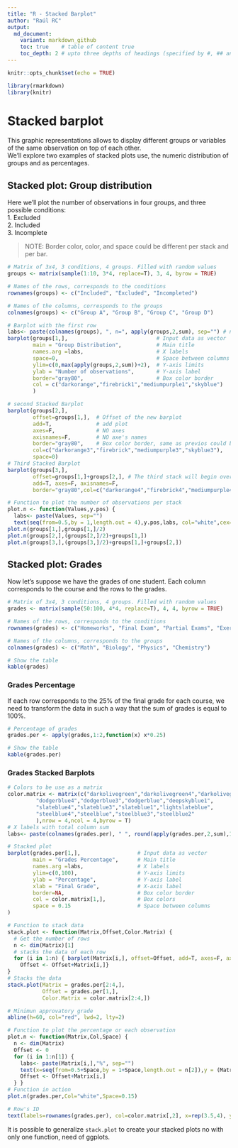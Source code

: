 ```yaml
---
title: "R - Stacked Barplot"
author: "Raúl RC"
output: 
  md_document:
    variant: markdown_github
    toc: true    # table of content true
    toc_depth: 2 # upto three depths of headings (specified by #, ## and ###)
---
```


```r
knitr::opts_chunk$set(echo = TRUE)
```

```r
library(rmarkdown)
library(knitr)
```

# Stacked barplot  
This graphic representations allows to display different groups or variables of the same observation on top of each other.  
We'll explore two examples of stacked plots use, the numeric distribution of groups and as percentages.  

## Stacked plot: Group distribution  
Here we'll plot the number of observations in four groups, and three possible conditions:  
1. Excluded  
2. Included  
3. Incomplete  

> NOTE: Border color, color, and space could be different per stack and per bar.  

```r
# Matrix of 3x4, 3 conditions, 4 groups. Filled with random values
groups <- matrix(sample(1:10, 3*4, replace=T), 3, 4, byrow = TRUE)

# Names of the rows, corresponds to the conditions
rownames(groups) <- c("Included", "Excluded", "Incompleted")

# Names of the columns, corresponds to the groups
colnames(groups) <- c("Group A", "Group B", "Group C", "Group D")

# Barplot with the first row
labs<- paste(colnames(groups), ", n=", apply(groups,2,sum), sep="") # number of observation per group
barplot(groups[1,],                            # Input data as vector
        main = "Group Distribution",           # Main title
        names.arg =labs,                       # X labels
        space=0,                               # Space between columns
        ylim=c(0,max(apply(groups,2,sum))+2),  # Y-axis limits
        ylab = "Number of observations",       # Y-axis label
        border="gray80",                       # Box color border
        col = c("darkorange","firebrick1","mediumpurple1","skyblue")   # Box colors
        )

# second Stacked Barplot
barplot(groups[2,], 
        offset=groups[1,],  # Offset of the new barplot
        add=T,              # add plot
        axes=F,             # NO axes
        axisnames=F,        # NO axe's names
        border="gray80",    # Box color border, same as previos could be different
        col=c("darkorange3","firebrick","mediumpurple3","skyblue3"),
        space=0)
# Third Stacked Barplot
barplot(groups[3,], 
        offset=groups[1,]+groups[2,], # The third stack will begin over the first+ second stack
        add=T, axes=F, axisnames=F,
        border="gray80",col=c("darkorange4","firebrick4","mediumpurple4","skyblue4"), space=0)

# Function to plot the number of observations per stack
plot.n <- function(Values,y.pos) {
  labs<- paste(Values, sep="")
  text(seq(from=0.5,by = 1,length.out = 4),y.pos,labs, col="white",cex=1.25)}
plot.n(groups[1,],groups[1,]/2)
plot.n(groups[2,],(groups[2,]/2)+groups[1,])
plot.n(groups[3,],(groups[3,]/2)+groups[1,]+groups[2,])
```

## Stacked plot: Grades  
Now let's suppose we have the grades of one student. Each column corresponds to the course and the rows to the grades.  

```r
# Matrix of 3x4, 3 conditions, 4 groups. Filled with random values
grades <- matrix(sample(50:100, 4*4, replace=T), 4, 4, byrow = TRUE)

# Names of the rows, corresponds to the conditions
rownames(grades) <- c("Homeworks", "Final Exam", "Partial Exams", "Exercises")

# Names of the columns, corresponds to the groups
colnames(grades) <- c("Math", "Biology", "Physics", "Chemistry")

# Show the table
kable(grades)
```

### Grades Percentage
If each row corresponds to the 25% of the final grade for each course, we need to transform the data in such a way that the sum of grades is equal to 100%.
```r
# Percentage of grades
grades.per <- apply(grades,1:2,function(x) x*0.25)

# Show the table
kable(grades.per)
```

### Grades Stacked Barplots
```r
# Colors to be use as a matrix
color.matrix <- matrix(c("darkolivegreen","darkolivegreen4","darkolivegreen3","darkolivegreen2",
         "dodgerblue4","dodgerblue3","dodgerblue","deepskyblue1",
         "slateblue4","slateblue3","slateblue1","lightslateblue",
         "steelblue4","steelblue","steelblue3","steelblue2"
         ),nrow = 4,ncol = 4,byrow = T)
# X labels with total column sum
labs<- paste(colnames(grades.per), " ", round(apply(grades.per,2,sum),1),"%", sep="")

# Stacked plot
barplot(grades.per[1,],                  # Input data as vector
        main = "Grades Percentage",      # Main title
        names.arg =labs,                 # X labels
        ylim=c(0,100),                   # Y-axis limits
        ylab = "Percentage",             # Y-axis label
        xlab = "Final Grade",            # X-axis label
        border=NA,                       # Box color border
        col = color.matrix[1,],          # Box colors
        space = 0.15                     # Space between columns
)

# Function to stack data
stack.plot <- function(Matrix,Offset,Color.Matrix) {
  # Get the number of rows
  n <- dim(Matrix)[1]
  # stacks the data of each row
  for (i in 1:n) { barplot(Matrix[i,], offset=Offset, add=T, axes=F, axisnames=F,border="white",col=Color.Matrix[i,],space=0.15) 
    Offset <- Offset+Matrix[i,]}
}
# Stacks the data
stack.plot(Matrix = grades.per[2:4,],
           Offset = grades.per[1,],
           Color.Matrix = color.matrix[2:4,])

# Minimun approvatory grade
abline(h=60, col="red", lwd=2, lty=2)

# Function to plot the percentage or each observation
plot.n <- function(Matrix,Col,Space) {
  n <- dim(Matrix)
  Offset <- 0
  for (i in 1:n[1]) {
    labs<- paste(Matrix[i,],"%", sep="")
    text(x=seq(from=0.5+Space,by = 1+Space,length.out = n[2]),y = (Matrix[i,]/2)+Offset,labs, col=Col,cex=1.25)
    Offset <- Offset+Matrix[i,]
  } }
# Function in action
plot.n(grades.per,Col="white",Space=0.15)

# Row's ID
text(labels=rownames(grades.per), col=color.matrix[,2], x=rep(3.5,4), y=c(85,90,95,100), srt = 0, xpd = TRUE,cex = 0.75,pos=4)
```  
  
It is possible to generalize `stack.plot` to create your stacked plots no with only one function, need of ggplots.